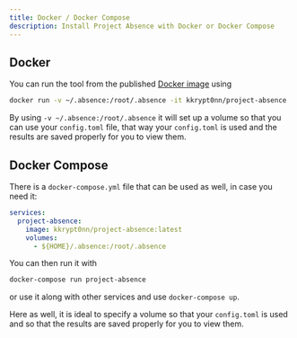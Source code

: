 ```yaml
---
title: Docker / Docker Compose
description: Install Project Absence with Docker or Docker Compose
---
```


## Docker

You can run the tool from the published [Docker image](https://hub.docker.com/r/kkrypt0nn/project-absence) using

```bash
docker run -v ~/.absence:/root/.absence -it kkrypt0nn/project-absence
```

By using `-v ~/.absence:/root/.absence` it will set up a volume so that you can use your `config.toml` file, that way your `config.toml` is used and the results are saved properly for you to view them.

## Docker Compose

There is a `docker-compose.yml` file that can be used as well, in case you need it:

```yml title="docker-compose.yml"
services:
  project-absence:
    image: kkrypt0nn/project-absence:latest
    volumes:
      - ${HOME}/.absence:/root/.absence
```

You can then run it with

```bash
docker-compose run project-absence
```

or use it along with other services and use `docker-compose up`.

Here as well, it is ideal to specify a volume so that your `config.toml` is used and so that the results are saved properly for you to view them.
